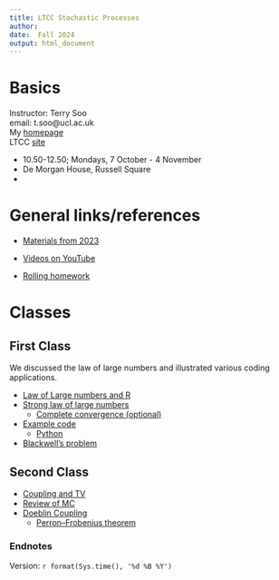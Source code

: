 ```yaml
---
title: LTCC Stochastic Processes 
author: 
date:  Fall 2024
output: html_document
---
```



#  Basics




Instructor:  Terry Soo
<br>
email:  t.soo@ucl.ac.uk
<br>
My [homepage](https://www.terrysoo.com)
<br>
LTCC [site](http://www.ltcc.ac.uk/timetable/)
<br>

* 10.50-12.50; Mondays, 7 October - 4 November   
* De Morgan House, Russell Square
* 






# General links/references 

*  [Materials from 2023](https://tsoo-math.github.io/lttc/skeleton-LTTC-2023.html)

*  [Videos on YouTube](https://tsoo-math.github.io/ucl2/YT.html)


*  [Rolling homework](https://tsoo-math.github.io/lttc/homeworklttc.html)

# Classes

## First Class

We discussed the law of large numbers and illustrated various coding applications.  

* [Law of Large numbers and R](https://tsoo-math.github.io/ucl/prob-viaR.html)
* [Strong law of large numbers](https://tsoo-math.github.io/ucl/borel.html)
  * [Complete convergence (optional)](https://www.jstor.org/stable/87477)
* [Example code](https://tsoo-math.github.io/ucl2/2021-HW-week6.html)
  * [Python](https://nbviewer.org/url/tsoo-math.github.io/ucl2/2021-hw-week6.ipynb/%3Fflush_cache%3Dtrue)
* [Blackwell's problem](https://hill.math.gatech.edu/publications/PAPER%20PDFS/AmSciKnowingWhenToStop_Online2009.pdf)

## Second Class

* [Coupling and TV](https://tsoo-math.github.io/ucl/TV-lec.html)
* [Review of MC](https://tsoo-math.github.io/ucl/reviewMC.html)
* [Doeblin Coupling](https://tsoo-math.github.io/ucl/markov-c.html)
  * [Perron–Frobenius theorem](https://doi.org/10.1080/00029890.2021.1944755)



### Endnotes

Version: `r format(Sys.time(), '%d %B %Y')`


<br>
<br>
<br>
